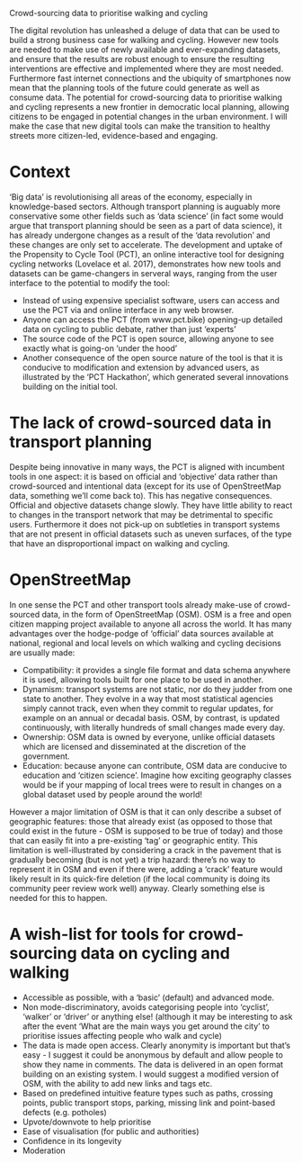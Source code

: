 Crowd-sourcing data to prioritise walking and cycling

The digital revolution has unleashed a deluge of data that can be used to build a strong business case for walking and cycling. However new tools are needed to make use of newly available and ever-expanding datasets, and ensure that the results are robust enough to ensure the resulting interventions are effective and implemented where they are most needed. Furthermore fast internet connections and the ubiquity of smartphones now mean that the planning tools of the future could generate as well as consume data. The potential for crowd-sourcing data to prioritise walking and cycling represents a new frontier in democratic local planning, allowing citizens to be engaged in potential changes in the urban environment. I will make the case that new digital tools can make the transition to healthy streets more citizen-led, evidence-based and engaging.

# Context

'Big data' is revolutionising all areas of the economy, especially in knowledge-based sectors.
Although transport planning is auguably more conservative some other fields such as 'data science' (in fact some would argue that transport planning should be seen as a part of data science), it has already undergone changes as a result of the 'data revolution' and these changes are only set to accelerate.
The development and uptake of the Propensity to Cycle Tool (PCT), an online interactive tool for designing cycling networks (Lovelace et al. 2017), demonstrates how new tools and datasets can be game-changers in serveral ways, ranging from the user interface to the potential to modify the tool:

- Instead of using expensive specialist software, users can access and use the PCT via and online interface in any web browser.
- Anyone can access the PCT (from www.pct.bike) opening-up detailed data on cycling to public debate, rather than just 'experts'
- The source code of the PCT is open source, allowing anyone to see exactly what is going-on 'under the hood'
- Another consequence of the open source nature of the tool is that it is conducive to modification and extension by advanced users, as illustrated by the 'PCT Hackathon', which generated several innovations building on the initial tool.

# The lack of crowd-sourced data in transport planning

Despite being innovative in many ways, the PCT is aligned with incumbent tools in one aspect: it is based on official and 'objective' data rather than crowd-sourced and intentional data (except for its use of OpenStreetMap data, something we'll come back to).
This has negative consequences. Official and objective datasets change slowly.
They have little ability to react to changes in the transport network that may be detrimental to specific users.
Furthermore it does not pick-up on subtleties in transport systems that are not present in official datasets such as uneven surfaces, of the type that have an disproportional impact on walking and cycling.

# OpenStreetMap

In one sense the PCT and other transport tools already make-use of crowd-sourced data, in the form of OpenStreetMap (OSM).
OSM is a free and open citizen mapping project available to anyone all across the world.
It has many advantages over the hodge-podge of 'official' data sources available at national, regional and local levels on which walking and cycling decisions are usually made:

- Compatibility: it provides a single file format and data schema anywhere it is used, allowing tools built for one place to be used in another. 
- Dynamism: transport systems are not static, nor do they judder from one state to another. They evolve in a way that most statistical agencies simply cannot track, even when they commit to regular updates, for example on an annual or decadal basis.
OSM, by contrast, is updated continuously, with literally hundreds of small changes made every day.
- Ownership: OSM data is owned by everyone, unlike official datasets which are licensed and disseminated at the discretion of the government.
- Education: because anyone can contribute, OSM data are conducive to education and 'citizen science'. Imagine how exciting geography classes would be if your mapping of local trees were to result in changes on a global dataset used by people around the world!

However a major limitation of OSM is that it can only describe a subset of geographic features: those that already exist (as opposed to those that could exist in the future - OSM is supposed to be true of today) and those that can easily fit into a pre-existing 'tag' or geographic entity.
This limitation is well-illustrated by considering a crack in the pavement that is gradually becoming (but is not yet) a trip hazard: there's no way to represent it in OSM and even if there were, adding a 'crack' feature would likely result in its quick-fire deletion (if the local community is doing its community peer review work well) anyway. Clearly something else is needed for this to happen.

# A wish-list for tools for crowd-sourcing data on cycling and walking

- Accessible as possible, with a 'basic' (default) and advanced mode.
- Non mode-discriminatory, avoids categorising people into 'cyclist', 'walker' or 'driver' or anything else! (although it may be interesting to ask after the event 'What are the main ways you get around the city' to prioritise issues affecting people who walk and cycle)
- The data is made open access. Clearly anonymity is important but that's easy - I suggest it could be anonymous by default and allow people to show they name in comments. The data is delivered in an open format building on an existing system. I would suggest a modified version of OSM, with the ability to add new links and tags etc.
- Based on predefined intuitive feature types such as paths, crossing points, public transport stops, parking, missing link and point-based defects (e.g. potholes)
- Upvote/downvote to help prioritise
- Ease of visualisation (for public and authorities)
- Confidence in its longevity
- Moderation


